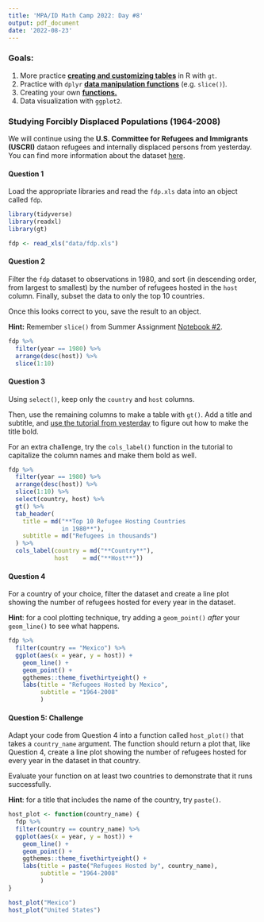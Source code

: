 ```yaml
---
title: 'MPA/ID Math Camp 2022: Day #8'
output: pdf_document
date: '2022-08-23'
---
```


### Goals:

1.  More practice [**creating and customizing tables**]{.underline} in R with `gt`.
2.  Practice with `dplyr` [**data manipulation functions**]{.underline} (e.g. `slice()`).
3.  Creating your own [**functions.**]{.underline}
4.  Data visualization with `ggplot2`.

### **Studying Forcibly Displaced Populations (1964-2008)**

We will continue using the **U.S. Committee for Refugees and Immigrants (USCRI)** dataon refugees and internally displaced persons from yesterday. You can find more information about the dataset [here](https://www.systemicpeace.org/inscrdata.html).

#### Question 1

Load the appropriate libraries and read the `fdp.xls` data into an object called `fdp`.

```r
library(tidyverse)
library(readxl)
library(gt)

fdp <- read_xls("data/fdp.xls")
```

#### Question 2

Filter the `fdp` dataset to observations in 1980, and sort (in descending order, from largest to smallest) by the number of refugees hosted in the `host` column. Finally, subset the data to only the top 10 countries.

Once this looks correct to you, save the result to an object.

**Hint:** Remember `slice()` from Summer Assignment [Notebook #2](https://colab.research.google.com/drive/1-Am4YUaSKWEQ8xkpGCRTrIhqQ3RMowQc?authuser=1).

```r
fdp %>% 
  filter(year == 1980) %>% 
  arrange(desc(host)) %>% 
  slice(1:10)
```

#### Question 3

Using `select()`, keep only the `country` and `host` columns.

Then, use the remaining columns to make a table with `gt()`. Add a title and subtitle, and [use the tutorial from yesterday](https://gt.rstudio.com/articles/intro-creating-gt-tables.html) to figure out how to make the title bold.

For an extra challenge, try the `cols_label()` function in the tutorial to capitalize the column names and make them bold as well.

```r
fdp %>% 
  filter(year == 1980) %>% 
  arrange(desc(host)) %>% 
  slice(1:10) %>% 
  select(country, host) %>% 
  gt() %>% 
  tab_header(
    title = md("**Top 10 Refugee Hosting Countries 
               in 1980**"),
    subtitle = md("Refugees in thousands")
  ) %>% 
  cols_label(country = md("**Country**"),
             host    = md("**Host**"))
```

#### Question 4

For a country of your choice, filter the dataset and create a line plot showing the number of refugees hosted for every year in the dataset.

**Hint**: for a cool plotting technique, try adding a `geom_point()` *after* your `geom_line()` to see what happens.

```r
fdp %>% 
  filter(country == "Mexico") %>% 
  ggplot(aes(x = year, y = host)) + 
    geom_line() + 
    geom_point() + 
    ggthemes::theme_fivethirtyeight() + 
    labs(title = "Refugees Hosted by Mexico",
         subtitle = "1964-2008"
         )
```

#### Question 5: Challenge

Adapt your code from Question 4 into a function called `host_plot()` that takes a `country_name` argument. The function should return a plot that, like Question 4, create a line plot showing the number of refugees hosted for every year in the dataset in that country.

Evaluate your function on at least two countries to demonstrate that it runs successfully.

**Hint**: for a title that includes the name of the country, try `paste()`.

```r
host_plot <- function(country_name) {
  fdp %>% 
  filter(country == country_name) %>% 
  ggplot(aes(x = year, y = host)) + 
    geom_line() + 
    geom_point() + 
    ggthemes::theme_fivethirtyeight() + 
    labs(title = paste("Refugees Hosted by", country_name),
         subtitle = "1964-2008"
         )
}

host_plot("Mexico")
host_plot("United States")
```

